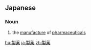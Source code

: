 ==Japanese==
{{ja-kanjitab|せい|やく|yomi=o}}

===Noun===
{{ja-noun|せいやく|kyu=製藥}}

# the [[manufacture]] of [[pharmaceutical]]s

[[hu:製薬]]
[[ja:製薬]]
[[zh:製薬]]